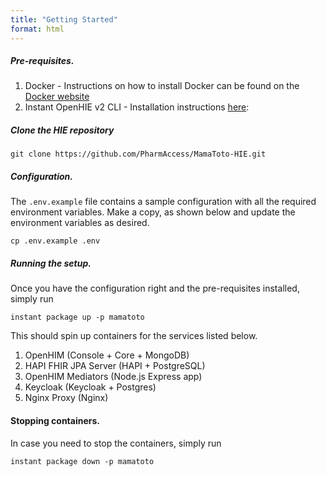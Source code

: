 ```yaml
---
title: "Getting Started"
format: html
---
```



##### Pre-requisites.

1. Docker - Instructions on how to install Docker can be found on the [Docker website](https://www.docker.com/get-started/)
2. Instant OpenHIE v2 CLI - Installation instructions [here](https://jembi.gitbook.io/instant-v2/getting-started/quick-start): 

##### Clone the HIE repository

`git clone https://github.com/PharmAccess/MamaToto-HIE.git`


##### Configuration.

The `.env.example` file contains a sample configuration with all the required environment variables.
Make a copy, as shown below and update the environment variables as desired.

`cp .env.example .env`

##### Running the setup.
Once you have the configuration right and the pre-requisites installed, simply run

`instant package up -p mamatoto`

This should spin up containers for the services listed below. 

1. OpenHIM (Console + Core + MongoDB)
2. HAPI FHIR JPA Server (HAPI + PostgreSQL)
3. OpenHIM Mediators (Node.js Express app)
4. Keycloak (Keycloak + Postgres)
5. Nginx Proxy (Nginx)

#### Stopping containers.
In case you need to stop the containers, simply run

`instant package down -p mamatoto`

